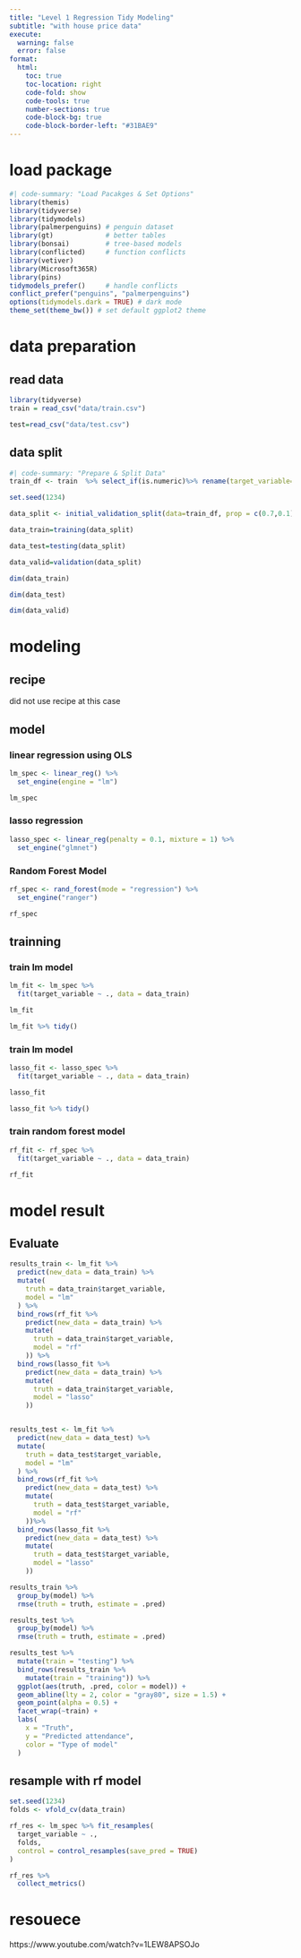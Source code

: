 ```yaml
---
title: "Level 1 Regression Tidy Modeling"
subtitle: "with house price data"
execute:
  warning: false
  error: false
format:
  html:
    toc: true
    toc-location: right
    code-fold: show
    code-tools: true
    number-sections: true
    code-block-bg: true
    code-block-border-left: "#31BAE9"
---
```



# load package

```r
#| code-summary: "Load Pacakges & Set Options"
library(themis)
library(tidyverse)      
library(tidymodels)     
library(palmerpenguins) # penguin dataset
library(gt)             # better tables
library(bonsai)         # tree-based models
library(conflicted)     # function conflicts
library(vetiver)
library(Microsoft365R)
library(pins)
tidymodels_prefer()     # handle conflicts
conflict_prefer("penguins", "palmerpenguins")
options(tidymodels.dark = TRUE) # dark mode
theme_set(theme_bw()) # set default ggplot2 theme
```

# data preparation

## read data

```r
library(tidyverse)
train = read_csv("data/train.csv")

test=read_csv("data/test.csv")

```



## data split

```r
#| code-summary: "Prepare & Split Data"
train_df <- train  %>% select_if(is.numeric)%>% rename(target_variable=SalePrice)%>% replace(is.na(.), 0)


```



```r

set.seed(1234)

data_split <- initial_validation_split(data=train_df, prop = c(0.7,0.1))

data_train=training(data_split)  

data_test=testing(data_split)  

data_valid=validation(data_split)

```

```r
dim(data_train)
```

```r
dim(data_test)
```

```r
dim(data_valid)
```


# modeling

## recipe

did not use recipe at this case



## model

### linear regression using OLS

```r
lm_spec <- linear_reg() %>%
  set_engine(engine = "lm")

lm_spec
```
### lasso regression 

```r
lasso_spec <- linear_reg(penalty = 0.1, mixture = 1) %>%
  set_engine("glmnet")
```



### Random Forest Model
```r
rf_spec <- rand_forest(mode = "regression") %>%
  set_engine("ranger")

rf_spec
``` 



## trainning

### train lm model
```r
lm_fit <- lm_spec %>%
  fit(target_variable ~ ., data = data_train)

lm_fit
```

```r
lm_fit %>% tidy()

```

### train lm model
```r
lasso_fit <- lasso_spec %>%
  fit(target_variable ~ ., data = data_train)

lasso_fit
```



```r
lasso_fit %>% tidy()
```



### train random forest model
```r
rf_fit <- rf_spec %>%
  fit(target_variable ~ ., data = data_train)

rf_fit
```



# model result

## Evaluate

```r
results_train <- lm_fit %>%
  predict(new_data = data_train) %>%
  mutate(
    truth = data_train$target_variable,
    model = "lm"
  ) %>%
  bind_rows(rf_fit %>%
    predict(new_data = data_train) %>%
    mutate(
      truth = data_train$target_variable,
      model = "rf"
    )) %>%
  bind_rows(lasso_fit %>%
    predict(new_data = data_train) %>%
    mutate(
      truth = data_train$target_variable,
      model = "lasso"
    ))


results_test <- lm_fit %>%
  predict(new_data = data_test) %>%
  mutate(
    truth = data_test$target_variable,
    model = "lm"
  ) %>%
  bind_rows(rf_fit %>%
    predict(new_data = data_test) %>%
    mutate(
      truth = data_test$target_variable,
      model = "rf"
    ))%>%
  bind_rows(lasso_fit %>%
    predict(new_data = data_test) %>%
    mutate(
      truth = data_test$target_variable,
      model = "lasso"
    ))

```


```r
results_train %>%
  group_by(model) %>%
  rmse(truth = truth, estimate = .pred)
```



```r
results_test %>%
  group_by(model) %>%
  rmse(truth = truth, estimate = .pred)
```




```r
results_test %>%
  mutate(train = "testing") %>%
  bind_rows(results_train %>%
    mutate(train = "training")) %>%
  ggplot(aes(truth, .pred, color = model)) +
  geom_abline(lty = 2, color = "gray80", size = 1.5) +
  geom_point(alpha = 0.5) +
  facet_wrap(~train) +
  labs(
    x = "Truth",
    y = "Predicted attendance",
    color = "Type of model"
  )
```





## resample with rf model
```r
set.seed(1234)
folds <- vfold_cv(data_train)
```



```r

rf_res <- lm_spec %>% fit_resamples(
  target_variable ~ .,
  folds,
  control = control_resamples(save_pred = TRUE)
)
```

```r

rf_res %>%
  collect_metrics()
```







# resouece

https://www.youtube.com/watch?v=1LEW8APSOJo



